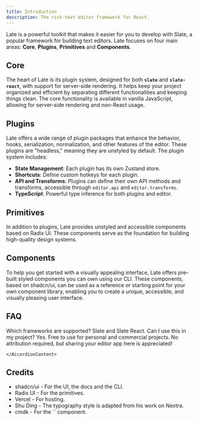 ```yaml
---
title: Introduction
description: The rich-text editor framework for React.
---
```


Late is a powerful toolkit that makes it easier for you to develop with <Link href="https://docs.slatejs.org/">Slate</Link>, a popular framework for building text editors. Late focuses on four main areas: **Core**, **Plugins**, **Primitives** and **Components**.

## Core

The heart of Late is its plugin system, designed for both **`slate`** and **`slate-react`**, with support for server-side rendering. It helps keep your project organized and efficient by separating different functionalities and keeping things clean. The core functionality is available in vanilla JavaScript, allowing for server-side rendering and non-React usage.

## Plugins

Late offers a wide range of plugin packages that enhance the behavior, hooks, serialization, normalization, and other features of the editor. These plugins are "headless," meaning they are unstyled by default. The plugin system includes:

- **State Management**: Each plugin has its own Zustand store.
- **Shortcuts**: Define custom hotkeys for each plugin.
- **API and Transforms**: Plugins can define their own API methods and transforms, accessible through `editor.api` and `editor.transforms`.
- **TypeScript**: Powerful type inference for both plugins and editor.

## Primitives

In addition to plugins, Late provides unstyled and accessible components based on <Link href="https://www.radix-ui.com/">Radix UI</Link>. These components serve as the foundation for building high-quality design systems.

## Components

To help you get started with a visually appealing interface, Late offers pre-built styled components you can own using our CLI. These components, based on <Link href="https://ui.shadcn.com/">shadcn/ui</Link>, can be used as a reference or starting point for your own component library, enabling you to create a unique, accessible, and visually pleasing user interface.

## FAQ

<Accordion type="multiple">

<AccordionItem value="faq-2">
<AccordionTrigger>
Which frameworks are supported?
</AccordionTrigger>
<AccordionContent>

<Link href="https://www.npmjs.com/package/slate">Slate</Link> and <Link href="https://www.npmjs.com/package/slate-react">Slate React</Link>.

</AccordionContent>
</AccordionItem>

<AccordionItem value="faq-3">
	<AccordionTrigger>
	Can I use this in my project?
	</AccordionTrigger>
	<AccordionContent>
Yes. Free to use for personal and commercial projects. No attribution required, but sharing your editor app <Link href="https://github.com/sewellstephens/late/issues/818">here</Link> is appreciated!

    </AccordionContent>

</AccordionItem>

</Accordion>

## Credits

- <Link href="https://ui.shadcn.com/">shadcn/ui</Link> - For the UI, the docs and the CLI.
- <Link href="https://radix-ui.com">Radix UI</Link> - For the primitives.
- <Link href="https://vercel.com">Vercel</Link> - For hosting.
- <Link href="https://shud.in">Shu Ding</Link> - The typography style is adapted from his work on <Link href="https://nextra.site">Nextra</Link>.
- <Link href="https://cmdk.paco.me">cmdk</Link> - For the `<Command />` component.
